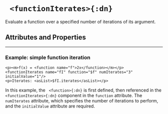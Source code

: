 


# ` <functionIterates>{:dn}`

Evaluate a function over a specified number of iterations of its argument.

## Attributes and Properties 
 <AttrDisplay name='functionIterates'/> 
 <PropDisplay name='functionIterates'/>

---

### Example: simple function iteration


```doenet-editor-horiz
<p><m>f(x) = <function name="f">2x</function></m></p>
<functionIterates name="fI" function="$f" numIterates="3" initialValue="1"/>
<p>Iterates: <asList>$fI.iterates</asList></p>
```



In this example, the ` <function>{:dn}` is first defined, then referenced in the ` <functionIterates>{:dn}` component in the `function` attribute. The `numIterates` attribute, which specifies the number of iterations to perform, and the `initialValue` attribute are required.

